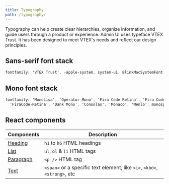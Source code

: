 ```yaml
---
title: Typography
path: /typography/
---
```



Typography can help create clear hierarchies, organize information, and guide users through a product or experience. Admin UI uses typeface VTEX Trust. It has been designed to meet VTEX's needs and reflect our design principles.

<Typeface />

## Sans-serif font stack

```css isStatic
fontfamily: 'VTEX Trust', -apple-system, system-ui, BlinkMacSystemFont, sans-serif;
```

## Mono font stack

```css isStatic
fontfamily: 'MonoLisa', 'Operator Mono', 'Fira Code Retina', 'Fira Code',
  'FiraCode-Retina', 'Dank Mono', 'Consolas', 'Monaco', 'Menlo', monospace;
```

## React components

| Components                          | Description                                                               |
| ----------------------------------- | ------------------------------------------------------------------------- |
| [Heading](/components/heading/)     | `h1` to `h6` HTML headings                                                |
| [List](/components/list/)           | `ul`, `ol` & `li` HTML tags                                               |
| [Paragraph](/components/paragraph/) | `<p />` HTML tag                                                          |
| [Text](/components/text/)           | `<span>` or a specific text element, like `<i>`, `<kbd>`, `<strong>`, etc |
